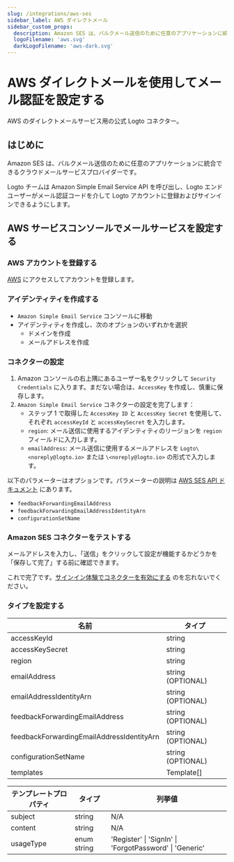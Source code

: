 ```yaml
---
slug: /integrations/aws-ses
sidebar_label: AWS ダイレクトメール
sidebar_custom_props:
  description: Amazon SES は、バルクメール送信のために任意のアプリケーションに統合できるクラウドメールサービスプロバイダーです。
  logoFilename: 'aws.svg'
  darkLogoFilename: 'aws-dark.svg'
---
```



# AWS ダイレクトメールを使用してメール認証を設定する

AWS のダイレクトメールサービス用の公式 Logto コネクター。

<GuideTip />

## はじめに

Amazon SES は、バルクメール送信のために任意のアプリケーションに統合できるクラウドメールサービスプロバイダーです。

Logto チームは Amazon Simple Email Service API を呼び出し、Logto エンドユーザーがメール認証コードを介して Logto アカウントに登録およびサインインできるようにします。

## AWS サービスコンソールでメールサービスを設定する

### AWS アカウントを登録する

[AWS](https://aws.amazon.com/) にアクセスしてアカウントを登録します。

### アイデンティティを作成する

- `Amazon Simple Email Service` コンソールに移動
- アイデンティティを作成し、次のオプションのいずれかを選択
  - ドメインを作成
  - メールアドレスを作成

### コネクターの設定

1. Amazon コンソールの右上隅にあるユーザー名をクリックして `Security Credentials` に入ります。まだない場合は、`AccessKey` を作成し、慎重に保存します。
2. `Amazon Simple Email Service` コネクターの設定を完了します：
   - ステップ 1 で取得した `AccessKey ID` と `AccessKey Secret` を使用して、それぞれ `accessKeyId` と `accessKeySecret` を入力します。
   - `region`: メール送信に使用するアイデンティティのリージョンを `region` フィールドに入力します。
   - `emailAddress`: メール送信に使用するメールアドレスを `Logto\<noreply@logto.io>` または `\<noreply@logto.io>` の形式で入力します。

以下のパラメーターはオプションです。パラメーターの説明は [AWS SES API ドキュメント](https://docs.aws.amazon.com/ses/latest/APIReference-V2/API_SendEmail.html) にあります。

- `feedbackForwardingEmailAddress`
- `feedbackForwardingEmailAddressIdentityArn`
- `configurationSetName`

### Amazon SES コネクターをテストする

メールアドレスを入力し、「送信」をクリックして設定が機能するかどうかを「保存して完了」する前に確認できます。

これで完了です。[サインイン体験でコネクターを有効にする](/connectors/email-connectors/#enable-email-sign-up-or-sign-in) のを忘れないでください。

### タイプを設定する

| 名前                                      | タイプ            |
| ----------------------------------------- | ----------------- |
| accessKeyId                               | string            |
| accessKeySecret                           | string            |
| region                                    | string            |
| emailAddress                              | string (OPTIONAL) |
| emailAddressIdentityArn                   | string (OPTIONAL) |
| feedbackForwardingEmailAddress            | string (OPTIONAL) |
| feedbackForwardingEmailAddressIdentityArn | string (OPTIONAL) |
| configurationSetName                      | string (OPTIONAL) |
| templates                                 | Template[]        |

| テンプレートプロパティ | タイプ      | 列挙値                                                  |
| ---------------------- | ----------- | ------------------------------------------------------- |
| subject                | string      | N/A                                                     |
| content                | string      | N/A                                                     |
| usageType              | enum string | 'Register' \| 'SignIn' \| 'ForgotPassword' \| 'Generic' |
